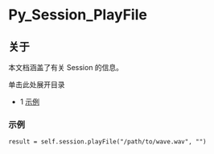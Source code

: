 # Py_Session_PlayFile

## 关于

本文档涵盖了有关 Session 的信息。

单击此处展开目录

* 1 [示例](#example)

### 示例

```xml
result = self.session.playFile("/path/to/wave.wav", "")
```